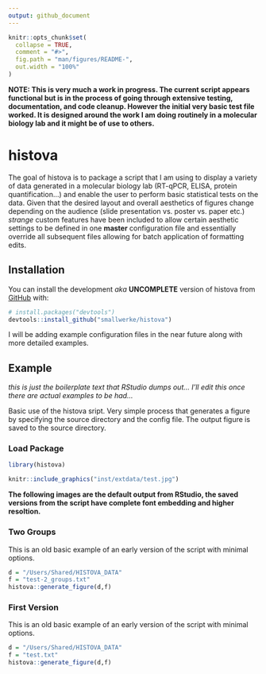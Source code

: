 ```yaml
---
output: github_document
---
```


<!-- README.md is generated from README.Rmd. Please edit that file -->

```r
knitr::opts_chunk$set(
  collapse = TRUE,
  comment = "#>",
  fig.path = "man/figures/README-",
  out.width = "100%"
)
```

**NOTE: This is very much a work in progress. The current script appears functional but is in the process of going through extensive testing, documentation, and code cleanup. However the initial very basic test file worked. It is designed around the work I am doing routinely in a molecular biology lab and it might be of use to others.**

# histova

<!-- badges: start -->
<!-- badges: end -->

The goal of histova is to package a script that I am using to display a variety of data generated in a molecular biology lab (RT-qPCR, ELISA, protein quantification...) and enable the user to perform basic statistical tests on the data. Given that the desired layout and overall aesthetics of figures change depending on the audience (slide presentation vs. poster vs. paper etc.) *strange* custom features have been included to allow certain aesthetic settings to be defined in one **master** configuration file and essentially override all subsequent files allowing for batch application of formatting edits.

## Installation

You can install the development *aka* **UNCOMPLETE** version of histova from [GitHub](https://github.com/) with:

``` r
# install.packages("devtools")
devtools::install_github("smallwerke/histova")
```

I will be adding example configuration files in the near future along with more detailed examples.

## Example

*this is just the boilerplate text that RStudio dumps out... I'll edit this once there are actual examples to be had...*

Basic use of the histova sript. Very simple process that generates a figure by specifying the source directory and the config file. The output figure is saved to the source directory.

### Load Package

```r
library(histova)

knitr::include_graphics("inst/extdata/test.jpg")
```

**The following images are the default output from RStudio, the saved versions from the script have complete font embedding and higher resoltion.**

### Two Groups



This is an old basic example of an early version of the script with minimal options.

```r
d = "/Users/Shared/HISTOVA_DATA"
f = "test-2_groups.txt"
histova::generate_figure(d,f)
```

### First Version

This is an old basic example of an early version of the script with minimal options.

```r
d = "/Users/Shared/HISTOVA_DATA"
f = "test.txt"
histova::generate_figure(d,f)
```

